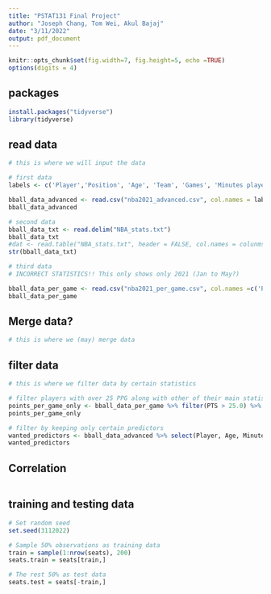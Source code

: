 ```yaml
---
title: "PSTAT131 Final Project"
author: "Joseph Chang, Tom Wei, Akul Bajaj"
date: "3/11/2022"
output: pdf_document
---
```


```r
knitr::opts_chunk$set(fig.width=7, fig.height=5, echo =TRUE)
options(digits = 4)
```

## packages

```r
install.packages("tidyverse")
library(tidyverse)
```

## read data
```r
# this is where we will input the data 

# first data 
labels <- c('Player','Position', 'Age', 'Team', 'Games', 'Minutes played', 'Player Efficiency Rating', 'true shooting percentage', '3-point attempt rate', 'free-throw attempt rate', 'offensive rebound percentage', 'defensive rebound percentage', 'total rebound percentage', 'assist percentage', 'steal percentage', 'block percentage', 'turnover percetage', 'usage rate', 'offensive win shares', 'defensive win shares', 'win shares','win shares per 48 minutes', 'Offensive Box Plus/Minus', 'Defensive Box Plus/Minus','Box Plus/Minus','Value Over Replacement')

bball_data_advanced <- read.csv("nba2021_advanced.csv", col.names = labels, na= "XXX")
bball_data_advanced

# second data
bball_data_txt <- read.delim("NBA_stats.txt")
bball_data_txt
#dat <- read.table("NBA_stats.txt", header = FALSE, col.names = colunms)
str(bball_data_txt)

# third data
# INCORRECT STATISTICS!! This only shows only 2021 (Jan to May?)

bball_data_per_game <- read.csv("nba2021_per_game.csv", col.names =c('Player','Position', 'Age', 'Team', 'Games', 'Games Started', 'Minutes played', 'field goals', 'field goal attempted', 'field goal percentage', '3-point field goals', '3-point field goals attempted', 'three-point percentage', '2-field goals', '2-point field goals attempted', '2-point percentage', 'effective field goal percentage', 'free throws', 'free throws attempted', 'free throw percentage', 'offensive rebounds', 'defensive rebounds','total rebounds', 'assists', 'steals','blocks','turnovers' , 'fouls','points per game'), na= "XXX")
bball_data_per_game

```

## Merge data?
```r
# this is where we (may) merge data
```

## filter data
```r
# this is where we filter data by certain statistics

# filter players with over 25 PPG along with other of their main statistics
points_per_game_only <- bball_data_per_game %>% filter(PTS > 25.0) %>% select(Player, G:MP, TRB:BLK, PTS)
points_per_game_only

# filter by keeping only certain predictors
wanted_predictors <- bball_data_advanced %>% select(Player, Age, Minutes.played:true.shooting.percentage, usage.rate, win.shares:Value.Over.Replacement)
wanted_predictors
```

## Correlation
```r

```


## training and testing data
```r
# Set random seed
set.seed(3112022)

# Sample 50% observations as training data
train = sample(1:nrow(seats), 200)
seats.train = seats[train,]

# The rest 50% as test data
seats.test = seats[-train,]
```









